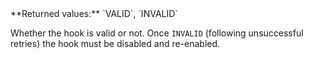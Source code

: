 <ResponseField name="Validity" type="string" >    
**Returned values:** `VALID`, `INVALID`

Whether the hook is valid or not. Once `INVALID` (following unsuccessful retries) the hook must be disabled and re-enabled.
</ResponseField>